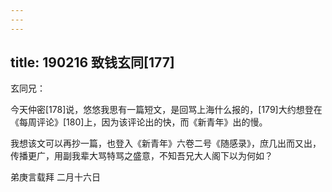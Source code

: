 ```yaml
---
---
---
```

title: 190216 致钱玄同[177]
---




玄同兄：

今天仲密[178]说，悠悠我思有一篇短文，是回骂上海什么报的，[179]大约想登在《每周评论》[180]上，因为该评论出的快，而《新青年》出的慢。

我想该文可以再抄一篇，也登入《新青年》六卷二号《随感录》，庶几出而又出，传播更广，用副我辈大骂特骂之盛意，不知吾兄大人阁下以为何如？

弟庚言载拜 二月十六日